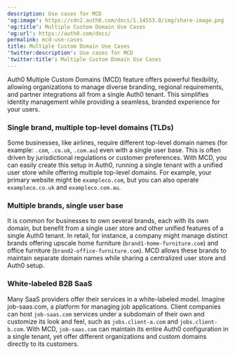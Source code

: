 ```yaml
---
description: Use cases for MCD
'og:image': https://cdn2.auth0.com/docs/1.14553.0/img/share-image.png
'og:title': Multiple Custom Domain Use Cases
'og:url': https://auth0.com/docs/
permalink: mcd-use-cases
title: Multiple Custom Domain Use Cases
'twitter:description': Use cases for MCD
'twitter:title': Multiple Custom Domain Use Cases
---
```

Auth0 Multiple <Tooltip tip="Custom Domain: Third-party domain with a specialized, or vanity, name." cta="View Glossary" href="/docs/glossary?term=Custom+Domains">Custom Domains</Tooltip> (MCD) feature offers powerful flexibility, allowing organizations to manage diverse branding, regional requirements, and partner integrations all from a single Auth0 tenant. This simplifies identity management while providing a seamless, branded experience for your users.

### Single brand, multiple top-level domains (TLDs)

Some businesses, like airlines, require different top-level domain names (for example: `.com`, `.co.uk`, `.com.au`) even with a single user base. This is often driven by jurisdictional regulations or customer preferences. With MCD, you can easily create this setup in Auth0, running a single tenant with a unified user store while offering multiple top-level domains. For example, your primary website might be `exampleco.com`, but you can also operate `exampleco.co.uk` and `exampleco.com.au`.

### Multiple brands, single user base

It is common for businesses to own several brands, each with its own domain, but benefit from a single user store and other unified features of a single Auth0 tenant. In retail, for instance, a company might manage distinct brands offering upscale home furniture (`brand1-home-furniture.com`) and office furniture (`brand2-office-furniture.com`). MCD allows these brands to maintain separate domain names while sharing a centralized user store and Auth0 setup.

### White-labeled B2B SaaS

Many SaaS providers offer their services in a white-labeled model. Imagine job-saas.com, a platform for managing job applications. Client companies can host `job-saas.com` services under a subdomain of their own and customize its look and feel, such as `jobs.client-a.com` and `jobs.client-b.com`. With MCD, `job-saas.com` can maintain its entire Auth0 configuration in a single tenant, yet offer different organizations and custom domains directly to its customers.
